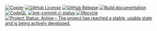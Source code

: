 <!-- [![DOI]()]() -->
[![Copier](https://img.shields.io/endpoint?url=https://raw.githubusercontent.com/copier-org/copier/master/img/badge/badge-grayscale-inverted-border-teal.json?raw=true)](https://github.com/copier-org/copier)
[![GitHub License](https://img.shields.io/github/license/seedcase-project/{{< meta repo >}})](https://github.com/seedcase-project/{{< meta repo >}}/blob/main/LICENSE.md)
[![GitHub Release](https://img.shields.io/github/v/release/seedcase-project/{{< meta repo >}})](https://github.com/seedcase-project/{{< meta repo >}}/releases/latest)
[![Build documentation](https://github.com/seedcase-project/{{< meta repo >}}/actions/workflows/build-website.yml/badge.svg)](https://github.com/seedcase-project/{{< meta repo >}}/actions/workflows/build-website.yml)
[![CodeQL](https://github.com/seedcase-project/{{< meta repo >}}/actions/workflows/github-code-scanning/codeql/badge.svg?branch=main)](https://github.com/seedcase-project/{{< meta repo >}}/actions/workflows/github-code-scanning/codeql)
[![pre-commit.ci status](https://results.pre-commit.ci/badge/github/seedcase-project/{{< meta repo >}}/main.svg)](https://results.pre-commit.ci/latest/github/seedcase-project/{{< meta repo >}}/main)
[![lifecycle](https://lifecycle.r-lib.org/articles/figures/lifecycle-experimental.svg)](https://lifecycle.r-lib.org/articles/stages.html#experimental)
[![Project Status: Active – The project has reached a stable, usable state and is being actively developed.](https://www.repostatus.org/badges/latest/active.svg)](https://www.repostatus.org/#active)
